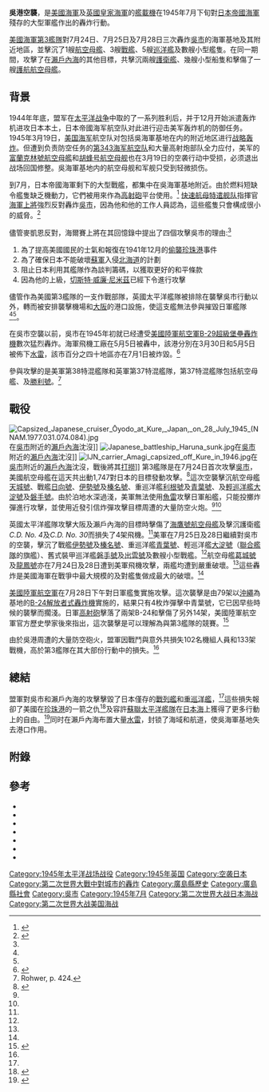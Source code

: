 {{coord|34.23|132.55|type:event_region:JP|display=title}}
{{Infobox Military Conflict
| conflict    = 轟炸吳市
| partof      = [[第二次世界大戰|第二次世界大戰]]／[[太平洋戰爭|太平洋戰爭]]
| image       = [[Image:Japanese_battleship_Haruna_attacked.jpg|300px]]
| caption     = 7月28日，日軍戰艦[[榛名號戰艦|''榛名號'']]正被攻擊
| date        = 1945年7月24日–7月28日
| place       = [[日本|日本]][[吳市|吳市]]及附近[[瀨戶內海|瀨戶內海]]海域
| territory   = 
| result      = 盟軍獲勝，日軍剩餘艦艇基本被摧毀
| status      = 
| combatant1  = {{flag|United States|1912}}<br>{{flag|United Kingdom}}
| combatant2  = {{flagicon|Japan|alt}} [[大日本帝國|大日本帝國]]
| combatant3  = 
| commander1  = [[威廉·海爾賽|威廉·海爾賽]]
| commander2  = 
| commander3  = 
| strength1   = 
| strength2   = 
| strength3   = 
| casualties1 = 133架飛機、102人陣亡<ref name="Halsey264">{{cite book |last=Halsey |title=Admiral Halsey's Story |url=https://archive.org/details/AdmiralHalseysStory |date=1947 |page=[https://archive.org/details/AdmiralHalseysStory/page/n315 264]}}</ref>
| casualties2 = 1艘航空母艦、3艘戰艦、2艘重巡洋艦、1艘輕巡洋艦、2艘舊式裝甲巡洋艦、2艘驅逐艦及數艘小型戰艦被擊沉<br>306架飛機被擊落、392架被擊毀<ref name="Halsey264" />
| casualties3 = 
| notes       = 
}}
{{Campaignbox Japan}}
'''吳港空襲'''，是[[美國海軍|美國海軍]]及[[英國皇家海軍|英國皇家海軍]]的[[艦載機|艦載機]]在1945年7月下旬對[[日本帝國海軍|日本帝國海軍]]殘存的大型軍艦作出的轟炸行動。

[[第五艦隊_(美國海軍)|美國海軍第3艦隊]]對7月24日、7月25日及7月28日三次轟炸[[吳市|吳市]]的海軍基地及其附近地區，並擊沉了1艘[[航空母艦|航空母艦]]、3艘[[戰艦|戰艦]]、5艘[[巡洋艦|巡洋艦]]及數艘小型艦隻。在同一期間，{{tsl|en|British Pacific Fleet|英国太平洋舰队}}攻擊了在[[瀨戶內海|瀨戶內海]]的其他目標，共擊沉兩艘[[護衛艦|護衛艦]]、幾艘小型船隻和擊傷了一艘[[護航航空母艦|護航航空母艦]]。

==背景==

1944年年底，盟军在[[太平洋战争|太平洋战争]]中取的了一系列胜利后，并于12月开始派遣轰炸机进攻日本本土，日本帝國海军航空队对此进行迎击美军轰炸机的防御任务。1945年3月19日，[[美國海軍|美国海军]]航空队对包括吳海軍基地在内的附近地区进行[[戰略轟炸|战略轰炸]]。但遭到负责防空任务的[[第343海军航空队|第343海军航空队]]和大量高射炮部队全力应付，美军的[[富蘭克林號航空母艦|富蘭克林號航空母艦]]和[[胡蜂號航空母艦_(CV-18)|胡蜂号航空母舰]]也在3月19日的空袭行动中受损，必须退出战场回国修整。吳海軍基地内的航空母舰和军舰只受到轻微损伤。

到7月，日本帝國海軍剩下的大型戰艦，都集中在吳海軍基地附近。由於燃料短缺令艦隻缺乏機動力，它們被用來作為[[高射砲|高射砲]]平台使用。<ref name="RN_p223">{{cite book |last=Royal Navy |title=War with Japan. Volume VI Advance to Japan |date=1995 |page=223}}</ref> [[快速航母特遣舰队|快速航母特遣舰队]]指揮官{{tsl|en|John S. McCain Sr.|約翰·席德尼·麥凱恩}}[[海軍上將|海軍上將]]強烈反對轟炸[[吳市|吳市]]，因為他和他的工作人員認為，這些艦隻只會構成很小的威脅。<ref name="Halsey265">{{cite book |last=Halsey |title=Admiral Halsey's Story |url=https://archive.org/details/AdmiralHalseysStory |date=1947 |page=[https://archive.org/details/AdmiralHalseysStory/page/n316 265]}}</ref>

儘管麥凱恩反對，海爾賽上將在其回憶錄中提出了四個攻擊吳市的理由:<ref name="Halsey265" />
#為了提高美國國民的士氣和報復在1941年12月的[[偷襲珍珠港|偷襲珍珠港]]事件 
#為了確保日本不能破壞[[蘇聯|蘇軍]]入侵[[北海道|北海道]]的計劃
#阻止日本利用其艦隊作為談判籌碼，以獲取更好的和平條款
#因為他的上級，{{tsl|en|Fleet admiral (United States)|艦隊司令}}[[切斯特·威廉·尼米茲|切斯特·威廉·尼米茲]]已經下令進行攻擊

儘管作為美國第3艦隊的一支作戰部隊，英國太平洋艦隊被排除在襲擊吳市行動以外，轉而被安排襲擊機場和[[大阪市|大阪]]的港口設施，使這支艦無法參與摧毀日軍艦隊<ref name="RN_p223" /><ref name="Halsey265" />。

在吳市空襲以前，吳市在1945年初就已经遭受[[美國陸軍航空軍|美國陸軍航空軍]][[B-29超級堡壘轟炸機|B-29超級堡壘轟炸機]]數次猛烈轟炸。海軍飛機工廠在5月5日被轟中，該港分別在3月30日和5月5日被佈下[[水雷|水雷]]，該市百分之四十地區亦在7月1日被炸毀。<ref>{{cite book|last=Craven and Cate|title=The Pacific: Matterhorn to Nagasaki|date=1953|pages=649, 668–669 and 675}}</ref>

參與攻擊的是美軍第38特混艦隊和英軍第37特混艦隊，第37特混艦隊包括航空母艦{{le|可怕號航空母艦|HMS Formidable (67)|可怕號}}、{{le|不倦號航空母艦|HMS Indefatigable (R10)|不倦號}}及[[胜利号航空母舰|勝利號]]。<ref name="#1">Rohwer, p. 424.</ref>

==戰役==
<!-- 沉没日期待确认 - 不同来源提供了不同的日期 -->
[[File:Capsized_Japanese_cruiser_Ōyodo_at_Kure,_Japan,_on_28_July_1945_(NNAM.1977.031.074.084).jpg|thumb]]在[[吳市|吳市]]附近的[[瀨戶內海|瀨戶內海]]沈沒]]
[[File:Japanese_battleship_Haruna_sunk.jpg|thumb]]在[[吳市|吳市]]附近的[[瀨戶內海|瀨戶內海]]沈沒]]
[[File:IJN_carrier_Amagi_capsized_off_Kure_in_1946.jpg|thumb]]在[[吳市|吳市]]附近的[[瀨戶內海|瀨戶內海]]沈沒，戰後將其[[打撈|打撈]]]]
第3艦隊是在7月24日首次攻擊[[吳市|吳市]]，美國航空母艦在這天共出動1,747{{tsl|en|Sortie|架次}}對日本的目標發動攻擊。<ref name="Morison331">{{cite book|last=Morison|title=Victory in the Pacific|url=https://archive.org/details/victoryinpacific00mori|date=1960|page=[https://archive.org/details/victoryinpacific00mori/page/331 331] }}</ref>這次空襲擊沉航空母艦[[天城_(雲龍型空母)|天城號]]、戰艦[[日向號戰艦|日向號]]、[[伊勢號戰艦|伊勢號]]及[[榛名號戰艦|榛名號]]、重巡洋艦[[利根號重巡洋艦|利根號]]及[[青葉號重巡洋艦|青葉號]]、及[[輕巡洋艦|輕巡洋艦]][[大淀號輕巡洋艦|大淀號]]及[[磐手_(裝甲巡洋艦)|磐手號]]。由於泊地水深過淺，美軍無法使用[[魚雷|魚雷]]攻擊日軍船艦，只能投擲炸彈進行攻擊，並使用近發引信炸彈攻擊目標周遭的大量防空火炮。<ref name="RN_p223" /><ref name="#1"/>

英國太平洋艦隊攻擊大阪及瀨戶內海的目標時擊傷了[[海鷹號航空母艦|海鷹號航空母艦]]及擊沉護衛艦''C.D. No. 4''及''C.D. No. 30''而損失了4架飛機。<ref name="RN_p223" />美軍在7月25日及28日繼續對吳市的空襲，擊沉了戰艦[[伊勢號戰艦|伊勢號]]及[[榛名號戰艦|榛名號]]、重巡洋艦[[青葉號重巡洋艦|青葉號]]、輕巡洋艦[[大淀號輕巡洋艦|大淀號]]（[[聯合艦隊|聯合艦隊]]的旗艦）、舊式裝甲巡洋艦[[磐手_(裝甲巡洋艦)|磐手號]]及[[出雲_(裝甲巡洋艦)|出雲號]]及數艘小型戰艦。<ref name="RN_p223" />航空母艦[[葛城號航空母艦|葛城號]]及[[龍鳳號航空母艦|龍鳳號]]亦在7月24日及28日遭到美軍飛機攻擊，兩艦均遭到嚴重破壞。<ref name="Morison331" />這些轟炸是美國海軍在戰爭中最大規模的及對艦隻做成最大的破壞。<ref name="Morison331" /> 

[[美國陸軍航空軍|美國陸軍航空軍]]在7月28日下午對日軍艦隻實施攻擊。這次襲擊是由79架以[[沖繩|沖繩]]為基地的[[B-24轟炸機|B-24解放者式轟炸機]]實施的，結果只有4枚炸彈擊中青葉號，它已因早些時候的襲擊而擱淺。日軍[[高射砲|高射砲]]擊落了兩架B-24和擊傷了另外14架，美國陸軍航空軍官方歷史學家後來指出，這次襲擊是可以理解為與第3艦隊的競賽。<ref>{{cite book |last=Craven and Cate |title=The Pacific: Matterhorn to Nagasaki |date=1953 |page=698}}</ref> 

由於吳港周遭的大量防空砲火，盟軍因戰鬥與意外共損失102名機組人員和133架戰機，高於第3艦隊在其大部份行動中的損失。<ref name="Halsey264" />

==總結==
盟軍對吳市和瀨戶內海的攻擊擊毀了日本僅存的[[戰列艦|戰列艦]]和[[重巡洋艦|重巡洋艦]]，<ref name="Halsey264" />這些損失報卻了美國在[[珍珠港|珍珠港]]的一箭之仇<ref name="Roskill374">{{cite book|last=Roskill|title=The War At Sea 1939–1945. Volume III The Offensive. Part II 1st June 1944 – 14th August 1945|date=1961|page=374}}</ref>及容許[[太平洋舰队_(俄罗斯)|蘇聯太平洋艦隊]]在[[日本海|日本海]]上獲得了更多行動上的自由。<ref name="Frank_p158">{{cite book |last=Frank |title=Downfall. The End of the Imperial Japanese Empire |url=https://archive.org/details/downfallendofimp00fran |date=1999 |page=[https://archive.org/details/downfallendofimp00fran/page/158 158]}}</ref>同时在瀨戶內海布置大量[[水雷|水雷]]，封锁了海域和航道，使吳海軍基地失去港口作用。

==附錄==
{{commons|Category:Bombing of Kure|Bombing of Kure}}
{{reflist}}

==參考==
* {{cite book|last=Craven|first=Wesley|coauthors=Cate, James|title=The Pacific: Matterhorn to Nagasaki|publisher=The University of Chicago Press|location=Chicago|date=1953|series=The Army Air Forces in World War II}}
* {{cite book|last=Frank|first=Richard B.|title=Downfall. The End of the Imperial Japanese Empire|publisher=Penguin Books|location=New York|date=1999|isbn=978-0141001463}}
* {{cite book|last=Halsey|first=William F.|coauthors=Bryan, J|title=Admiral Halsey's Story|url=https://archive.org/details/AdmiralHalseysStory|publisher=Whittlesey House|location=London|date=1947}}
* {{cite book|last=Morison|first=Samuel Eliot|title=Victory in the Pacific|publisher=University of Illinois|location=Champaign|date=1960 (2002 reprint) |series=History of United States Naval Operations in World War II|isbn=0252070658}}
* {{cite book|last=Rohwer|first=Jurgen|coauthors=Hummelchen, Gerhard and Weis, Thomas|title=Chronology of the War at Sea 1939–1945|url=https://archive.org/details/chronologyofwara0000rohw_v7p9|publisher=Naval Institute Press|location=Annapolis|date=2005|isbn=1591141192}}
* {{cite book|last=Roskill|first=Stephen W.|title=The War At Sea 1939–1945. Volume III The Offensive. Part II 1st June 1944 – 14th August 1945|publisher=Her Majesty's Stationary Office|location=London|date=1961|series=History of the Second World War}}
* {{cite book|last=Royal Navy|title=War with Japan. Volume VI Advance to Japan|publisher=HMSO|location=London|date=1995|isbn=0117728217}}

{{DEFAULTSORT:Bombing Of Kure (July 1945)}}
{{WWII city bombing}}
[[Category:1945年太平洋战场战役|Category:1945年太平洋战场战役]]
[[Category:1945年英国|Category:1945年英国]]
[[Category:空袭日本|Category:空袭日本]]
[[Category:第二次世界大戰中對城市的轟炸|Category:第二次世界大戰中對城市的轟炸]]
[[Category:廣島縣歷史|Category:廣島縣歷史]]
[[Category:廣島縣社會|Category:廣島縣社會]]
[[Category:吳市|Category:吳市]]
[[Category:1945年7月|Category:1945年7月]]
[[Category:第二次世界大战日本海战|Category:第二次世界大战日本海战]]
[[Category:第二次世界大战美国海战|Category:第二次世界大战美国海战]]